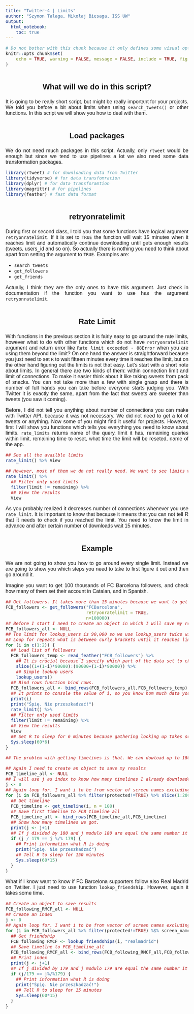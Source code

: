 ```yaml
---
title: "Twitter-4 | Limits"
author: "Szymon Talaga, Mikołaj Biesaga, ISS UW"
output:
  html_notebook:
    toc: true
---
```


```r
# Do not bother with this chunk because it only defines some visual options for other chunks
knitr::opts_chunk$set(
    echo = TRUE, warning = FALSE, message = FALSE, include = TRUE, fig.align = "center", fig.height = 3, fig.width = 3
)
```

## What will we do in this script?

It is going to be really short script, but might be really important for your projects. We told you before a bit about limits when using `search_tweets()` or other functions. In this script we will show you how to deal with them.

## Load packages

We do not need much packages in this script. Actually, only `rtweet` would be enough but since we tend to use pipelines a lot we also need some data transformation packages.

```r
library(rtweet) # for downloading data from Twitter
library(tidyverse) # for data transfomration
library(dplyr) # for data transforamtion
library(magrittr) # for pipelines
library(feather) # fast data format
```

## retryonratelimit

During first or second class, I told you that some functions have logical argument `retryonratelimit`. If it is set to `TRUE` the function will wait 15 minutes when it reaches limit and automatically continue downloading until gets enough results (tweets, users_id and so on). So actually there is nothing you need to think about apart from setting the argument to `TRUE`. Examples are:

* `search_tweets`
* `get_followers`
* `get_friends`

Actually, I think they are the only ones to have this argument. Just check in documentation if the function you want to use has the argument `retryonratelimit`.

## Rate Limit

With functions in the previous section it is fairly easy to go around the rate limits, however what to do with other functions which do not have `retryonratelimit` argument and return error like `Rate limit exceeded - 88Error` when you are using them beyond the limit? On one hand the answer is straightforward because you just need to set `R` to wait fifteen minutes every time it reaches the limit, but on the other hand figuring out the limits is not that easy. Let's start with a short note about limits. In general there are two kinds of them: within connection limit and limit of connections. To make it easier think about it like taking sweets from pack of snacks. You can not take more than a few with single grasp and there is number of full hands you can take before everyone starts judging you. With Twitter it is exactly the same, apart from the fact that sweets are sweeter than tweets (you saw it coming).

Before, I did not tell you anything about number of connections you can make with Twitter API, because it was not necessary. We did not need to get a lot of tweets or anything. Now some of you might find it useful for projects. However, first I will show you functions which tells you everything you need to know about limits. `rate_limits` returns name of the query, limit it has, remaining queries within limit, remaining time to reset, what time the limit will be reseted, name of the app.

```r
## See all the availble limits
rate_limit() %>% View

## However, most of them we do not really need. We want to see limits which we really use, therefore we are interested only in limits which has difference between limit and remaining
rate_limit() %>%
  ## Filter only used limits
  filter(limit != remaining) %>%
  ## View the results
  View
```

As you probably realized it decreases number of connections whenever you use `rate_limit`. It is important to know that because it means that you can not tell R that it needs to check if you reached the limit. You need to know the limit in advance and after certain number of downloads wait 15 minutes.

## Example

We are not going to show you how to go around every single limit. Instead we are going to show you which steps you need to take to first figure it out and then go around it.

Imagine you want to get 100 thousands of FC Barcelona followers, and check how many of them set their account in Catalan, and in Spanish.

```r
## Get followers. It takes more than 15 minutes because we want to get more than 75,000
FCB_followers <- get_followers("FCBarcelona",
                               retryonratelimit = TRUE,
                               n=100000)
## Before I start I need to create an object in which I will save my results. It might be empty.
FCB_followers_all <- NULL
## The limit for lookup_users is 90,000 so we use lookup_users twice with 15 minutes break
## Loop for repeats what is between curly brackets until it reaches limit of i, in that case it is two.
for (i in c(1:2)) {
  ## Load list of followers
  FCB_followers_temp <- read_feather("FCB_followers") %>%
    ## It is crucial because I specify which part of the data set to check as a function of i. Take a moment and compute what I am doing
    slice((1+(1-i)*90000):(90000+(1-i)*90000)) %>%
    ## Simple lookup users
    lookup_users()
  ## Bind rows function bind rows.
  FCB_followers_all <- bind_rows(FCB_followers_all,FCB_followers_temp)
  ## It prints to console the value of i, so you know hom much data you gathered
  print(i)
  print("Śpię. Nie przeszkadzać!")
  rate_limit() %>%
  ## Filter only used limits
  filter(limit != remaining) %>%
  ## View the results
  View
  ## Set R to sleep for 6 minutes because gathering looking up takes some time
  Sys.sleep(60*6)
}

## The problem with getting timelines is that. We can dowload up to 180 timelines within 15 minutes. Getting 100,000 will take around 134 hours. The following code should do.

## Again I need to create an object to save my results
FCB_timeline_all <- NULL
## I will use j as index to know how many timelines I already downloaded
j <- 0
## Again loop for. I want i to be from vector of screen names excluding protected accounts because anyway I can't get tweets from them.
for (i in FCB_followers_all %>% filter(protected!=TRUE) %>% slice(1:200) %$% screen_name) {
  ## Get timeline
  FCB_timeline <- get_timeline(i, n = 100)
  ## Save first timeline to FCB_timeline_all
  FCB_timeline_all <- bind_rows(FCB_timeline_all,FCB_timeline)
  ## Show how many timelines we got.
  print(j <- j+1)
  ## If j divided by 180 and j modulo 180 are equal the same number it means that j is multiple of 180, so R should take a nap because it reached the limit of connections and timelines downloads.
  if (j / 179 == j %/% 179) {
    ## Print information what R is doing
    print("Śpię. Nie przeszkadzać")
    ## Tell R to sleep for 150 minutes
    Sys.sleep(60*15)
  }
}
```

What if I know want to know if FC Barcelona supporters follow also Real Madrid on Twtiiter. I just need to use function `lookup_friendship`. However, again it takes some time.

```r
## Create an object to save results
FCB_following_RMCF_all <- NULL
## Create an index
j <- 0
## Again loop for. I want i to be from vector of screen names excluding protected accounts because anyway I can't get tweets from them.
for (i in FCB_followers_all %>% filter(protected!=TRUE) %$% screen_name){
  ## Get friendship
  FCB_following_RMCF <- lookup_friendships(i, "realmadrid")
  ## Save timeline to FCB_timeline_all
  FCB_following_RMCF_all <- bind_rows(FCB_following_RMCF_all,FCB_following_RMCF)
  ## Print index
  print(j <- j+1)
  ## If j divided by 179 and j modulo 179 are equal the same number it means that j is multiple of 180, so R should take a nap because it reached the limit of connections and timelines downloads.
  if (j/179 == j%/%179) {
    ## Print information what R is doing
    print("Śpię. Nie przeszkadzać!")
    ## Tell R to sleep for 15 minutes
    Sys.sleep(60*15)
  }
}
```

<!-- CSS styling -->
<style>
    html {
        height: 100%;
        font-size: 62.5%;
    }
    body {
        text-align: justify;
        height: 100%;
        font-size: 1.6em;
        font-family: "Trebuchet MS", "Lucida Grande", "Lucida Sans Unicode", "Lucida Sans", sans-serif;
    }
    h1, h2, h3 {
        text-align: center;
    }
    h4.author, h4.date {
        margin: 0.75em 0 0 0;
        text-align: center;
    }
    h2, h3, h4, h5, h6 {
        margin: 2em 0 1em 0;
    }
    div#header {
        margin: 1em 0 1em 0;
    }
    hr {
        margin: 2em 0 2em 0;
    }
    pre {
        margin-bottom: 2em;
    }
</style>